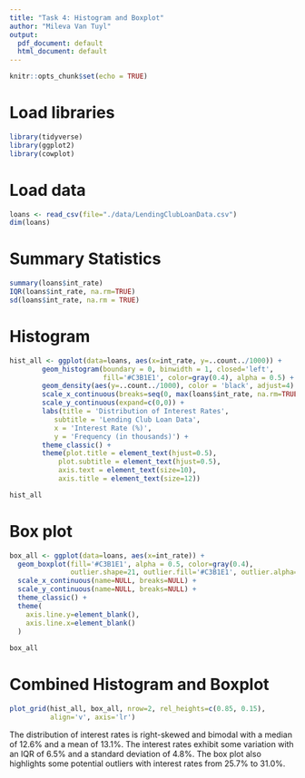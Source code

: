 ```yaml
---
title: "Task 4: Histogram and Boxplot"
author: "Mileva Van Tuyl"
output:
  pdf_document: default
  html_document: default
---
```


```r
knitr::opts_chunk$set(echo = TRUE)
```

# Load libraries
```r
library(tidyverse)
library(ggplot2)
library(cowplot)
```

# Load data
```r
loans <- read_csv(file="./data/LendingClubLoanData.csv")
dim(loans)
```

# Summary Statistics
```r
summary(loans$int_rate)
IQR(loans$int_rate, na.rm=TRUE)
sd(loans$int_rate, na.rm = TRUE)
```

# Histogram 
```r
hist_all <- ggplot(data=loans, aes(x=int_rate, y=..count../1000)) + 
        geom_histogram(boundary = 0, binwidth = 1, closed='left', 
                       fill='#C3B1E1', color=gray(0.4), alpha = 0.5) + 
        geom_density(aes(y=..count../1000), color = 'black', adjust=4) +
        scale_x_continuous(breaks=seq(0, max(loans$int_rate, na.rm=TRUE), 5)) + 
        scale_y_continuous(expand=c(0,0)) +
        labs(title = 'Distribution of Interest Rates', 
           subtitle = 'Lending Club Loan Data', 
           x = 'Interest Rate (%)', 
           y = 'Frequency (in thousands)') + 
        theme_classic() + 
        theme(plot.title = element_text(hjust=0.5), 
            plot.subtitle = element_text(hjust=0.5), 
            axis.text = element_text(size=10), 
            axis.title = element_text(size=12))

hist_all
```

# Box plot
```r
box_all <- ggplot(data=loans, aes(x=int_rate)) + 
  geom_boxplot(fill='#C3B1E1', alpha = 0.5, color=gray(0.4), 
               outlier.shape=21, outlier.fill='#C3B1E1', outlier.alpha=0.2) +
  scale_x_continuous(name=NULL, breaks=NULL) +
  scale_y_continuous(name=NULL, breaks=NULL) + 
  theme_classic() +
  theme(
    axis.line.y=element_blank(),
    axis.line.x=element_blank()
  )
  
box_all
```

# Combined Histogram and Boxplot
```r
plot_grid(hist_all, box_all, nrow=2, rel_heights=c(0.85, 0.15), 
          align='v', axis='lr')
```
The distribution of interest rates is right-skewed and bimodal with a median of 12.6% and a mean of 13.1%. The interest rates exhibit some variation with an IQR of 6.5% and a standard deviation of 4.8%. The box plot also highlights some potential outliers with interest rates from 25.7% to 31.0%. 




